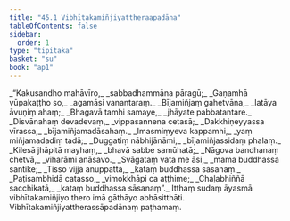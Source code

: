 ```yaml
---
title: "45.1 Vibhītakamiñjiyattheraapadāna"
tableOfContents: false
sidebar:
  order: 1
type: "tipitaka"
basket: "su"
book: "ap1"
---
```



<DynamicBreadcrumb />

<Division number="1" book="ap1" bookNo="20" page="429">

<Paragraph number="5775" type="verses" book="ap1">
_“Kakusandho mahāvīro,_  
_sabbadhammāna pāragū;_  
_Gaṇamhā vūpakaṭṭho so,_  
_agamāsi vanantaraṃ._  

</Paragraph>

</Division>
<Division number="2" book="ap1" bookNo="20" page="429">

<Paragraph number="5776" type="verses" book="ap1">
_Bījamiñjaṃ gahetvāna,_  
_latāya āvuṇiṃ ahaṃ;_  
_Bhagavā tamhi samaye,_  
_jhāyate pabbatantare._  

</Paragraph>

</Division>
<Division number="3" book="ap1" bookNo="20" page="429">

<Paragraph number="5777" type="verses" book="ap1">
_Disvānahaṃ devadevaṃ,_  
_vippasannena cetasā;_  
_Dakkhiṇeyyassa vīrassa,_  
_bījamiñjamadāsahaṃ._  

</Paragraph>

</Division>
<Division number="4" book="ap1" bookNo="20" page="429">

<Paragraph number="5778" type="verses" book="ap1">
_Imasmiṃyeva kappamhi,_  
_yaṃ miñjamadadiṃ tadā;_  
_Duggatiṃ nābhijānāmi,_  
_bījamiñjassidaṃ phalaṃ._  

</Paragraph>

</Division>
<Division number="5" book="ap1" bookNo="20" page="429">

<Paragraph number="5779" type="verses" book="ap1">
_Kilesā jhāpitā mayhaṃ,_  
_bhavā sabbe samūhatā;_  
_Nāgova bandhanaṃ chetvā,_  
_viharāmi anāsavo._  

</Paragraph>

</Division>
<Division number="6" book="ap1" bookNo="20" page="429">

<Paragraph number="5780" type="verses" book="ap1">
_Svāgataṃ vata me āsi,_  
_mama buddhassa santike;_  
_Tisso vijjā anuppattā,_  
_kataṃ buddhassa sāsanaṃ._  

</Paragraph>

</Division>
<Division number="7" book="ap1" bookNo="20" page="429">

<Paragraph number="5781" type="verses" book="ap1">
_Paṭisambhidā catasso,_  
_vimokkhāpi ca aṭṭhime;_  
_Chaḷabhiññā sacchikatā,_  
_kataṃ buddhassa sāsanaṃ”._  

</Paragraph>

<Paragraph number="5782" book="ap1">
Itthaṃ sudaṃ āyasmā vibhītakamiñjiyo thero imā gāthāyo abhāsitthāti.

</Paragraph>
</Division>

<Paragraph number="5783" type="center" book="ap1">
Vibhītakamiñjiyattherassāpadānaṃ paṭhamaṃ.
</Paragraph>